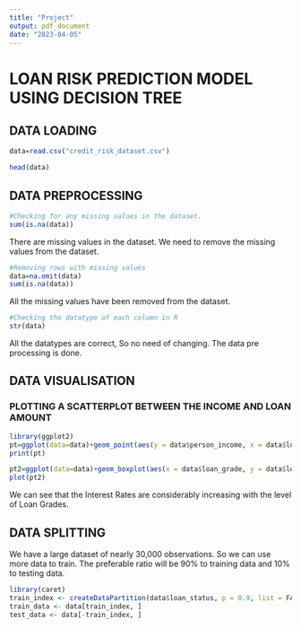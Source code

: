 ---
title: "Project"
output: pdf_document
date: "2023-04-05"
---

# LOAN RISK PREDICTION MODEL USING DECISION TREE

## DATA LOADING
```{r}
data=read.csv("credit_risk_dataset.csv")
```

```{r}
head(data)
```

## DATA PREPROCESSING
```{r}
#Checking for any missing values in the dataset.
sum(is.na(data))
```
There are missing values in the dataset. We need to remove the missing values from the dataset.

```{r}
#Removing rows with missing values
data=na.omit(data)
sum(is.na(data))
```

All the missing values have been removed from the dataset.

```{r}
#Checking the datatype of each column in R
str(data)
```

All the datatypes are correct, So no need of changing. The data pre processing is done.

## DATA VISUALISATION


### PLOTTING A SCATTERPLOT BETWEEN THE INCOME AND LOAN AMOUNT
```{r}
library(ggplot2)
pt=ggplot(data=data)+geom_point(aes(y = data$person_income, x = data$loan_amnt))+labs(y = "Person Income", x = "Loan Amount", title = "Scatterplot of Person Income vs Loan Amount")
print(pt)
```

```{r}
pt2=ggplot(data=data)+geom_boxplot(aes(x = data$loan_grade, y = data$loan_int_rate))+labs(x = "Loan Grade", y = "Loan Interest Rate", title = "Boxplot of Loan Grade vs Loan Interest Rate")
plot(pt2)
```
We can see that the Interest Rates are considerably increasing with the level of Loan Grades.

## DATA SPLITTING

We have a large dataset of nearly 30,000 observations. So we can use more data to train. The preferable ratio will be 90% to training data and 10% to testing data.

```{r}
library(caret)
train_index <- createDataPartition(data$loan_status, p = 0.9, list = FALSE)
train_data <- data[train_index, ] 
test_data <- data[-train_index, ]
```

